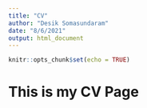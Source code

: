 ```yaml
---
title: "CV"
author: "Desik Somasundaram"
date: "8/6/2021"
output: html_document
---
```


```r
knitr::opts_chunk$set(echo = TRUE)
```

# This is my CV Page